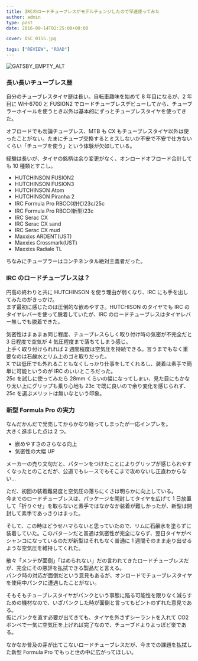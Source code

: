 ---
title: IRCのロードチューブレスがモデルチェンジしたので早速使ってみた
author: admin
type: post
date: 2016-09-14T02:25:00+00:00

cover: DSC_0155.jpg

tags: ["REVIEW", "ROAD"]
---

![GATSBY_EMPTY_ALT](./DSC_0155.jpg)

### 長い長いチューブレス歴

自分のチューブレスタイヤ歴は長い。自転車趣味を始めて 8 年目になるが、2 年目に WH-6700 と FUSION2 でロードチューブレスデビューしてから、チューブラーホイールを使うとき以外は基本的にずっとチューブレスタイヤを使ってきた。

オフロードでも勿論チューブレス、MTB も CX もチューブレスタイヤ以外は使ったことがない。たまにチューブ交換するとミスしないか不安で不安で仕方ないくらい「チューブを使う」という体験が欠如している。

経験は長いが、タイヤの銘柄は余り変更がなく、オンロードオフロード合計しても 10 種類とすこし。

- HUTCHINSON FUSION2
- HUTCHINSON FUSION3
- HUTCHINSON Atom
- HUTCHINSON Piranha 2
- IRC Formula Pro RBCC(初代)23c/25c
- IRC Formula Pro RBCC(新型)23c
- IRC Serac CX
- IRC Serac CX sand
- IRC Serac CX mud
- Maxxixs ARDENT(UST)
- Maxxixs Crossmark(UST)
- Maxxixs Radiale TL

ちなみにチューブラーはコンチネンタル絶対主義者だった。

### IRC のロードチューブレスは？

円高の終わりと共に HUTCHINSON を使う理由が弱くなり、IRC にも手を出してみたのがきっかけ。  
まず最初に感じたのは圧倒的な嵌めやすさ。HUTCHISON のタイヤでも IRC のタイヤレバーを使って脱着していたが、IRC のロードチューブレスはタイヤレバー無しでも脱着できた。

気密性はまぁまぁ同じ程度、チューブレスらしく取り付け時の気密が不完全だと 3 日程度で空気が 4 気圧程度まで落ちてしまう感じ。  
上手く取り付けられれば 2 週間程度は空気圧を持続できる。言うまでもなく重要なのは石鹸水とリム上のゴミ取りだった。  
X では低圧でも外れることもなくしっかり仕事をしてくれるし、装着は素手で簡単に可能というのが IRC のいいところだった。  
25c を試しに使ってみたら 28mm くらいの幅になってしまい、見た目にもかなり太い上にグリップも乗り心地も 23c で既に良いので余り変化を感じられず、25c を選ぶメリットは無いなという印象。

### 新型 Formula Pro の実力

なんだかんだで発売してからかなり経ってしまったが一応インプレを。  
大きく進歩した点は 2 つ。

- 嵌めやすさのさらなる向上
- 気密性の大幅 UP

メーカーの売り文句だと、パターンをつけたことによりグリップが感じられやすくなったとのことだが、公道でもレースでもそこまで攻めないし正直わからない…

ただ、初回の装着難易度と空気圧の落ちにくさは明らかに向上している。  
今までのロードチューブレスは、パッケージを開封してタイヤを広げて 1 日放置して「折りぐせ」を取らないと素手ではなかなか装着が難しかったが、新型は開封して素手であっさりはまった。

そして、この時はどうせハマらないと思っていたので、リムに石鹸水を塗らずに装着していた。このパターンだと普通は気密性が完全にならず、翌日タイヤがペシャンコになっているのだが新型はそれもなく普通に 1 週間そのまま走り出せるような空気圧を維持してくれた。

散々「メンテが面倒」「はめられない」だの言われてきたロードチューブレスだが、完全にその悪評を払拭できる製品だと言える。  
パンク時の対応が面倒だという意見もあるが、オンロードでチューブレスタイヤを使用中パンクに遭遇したことがない。

そもそもチューブレスタイヤがパンクという事態に陥る可能性を限りなく減らすための機材なので、いざパンクした時が面倒と言ってもピントのずれた意見である。  
仮にパンクを直す必要が出てきても、タイヤを外さずシーラントを入れて CO2 ボンベで一気に空気圧を上げれば完了なので、チューブドよりよっぽど楽である。

なかなか普及の芽が出てこないロードチューブレスだが、今までの課題を払拭した新型 Formula Pro でもっと世の中に広がってほしい。

<LinkBox isAmazonLink url="https://www.amazon.co.jp/dp/B01E6IS6XY/" />
